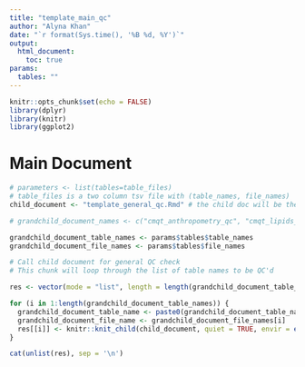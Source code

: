 ```yaml
---
title: "template_main_qc"
author: "Alyna Khan"
date: "`r format(Sys.time(), '%B %d, %Y')`"
output: 
  html_document:
    toc: true
params: 
  tables: ""
---
```


```r
knitr::opts_chunk$set(echo = FALSE)
library(dplyr)
library(knitr)
library(ggplot2)
```

# Main Document 

```r
# parameters <- list(tables=table_files)
# table_files is a two column tsv file with (table_names, file_names)
child_document <- "template_general_qc.Rmd" # the child doc will be the general qc Rmd

# grandchild_document_names <- c("cmqt_anthropometry_qc", "cmqt_lipids_qc", "cmqt_blood_pressure_qc", "cmqt_hematology_qc")

grandchild_document_table_names <- params$tables$table_names
grandchild_document_file_names <- params$tables$file_names
```

```r
# Call child document for general QC check 
# This chunk will loop through the list of table names to be QC'd 

res <- vector(mode = "list", length = length(grandchild_document_table_names))

for (i in 1:length(grandchild_document_table_names)) {
  grandchild_document_table_name <- paste0(grandchild_document_table_names[i], "_qc")
  grandchild_document_file_name <- grandchild_document_file_names[i]
  res[[i]] <- knitr::knit_child(child_document, quiet = TRUE, envir = environment())
}

cat(unlist(res), sep = '\n')
```